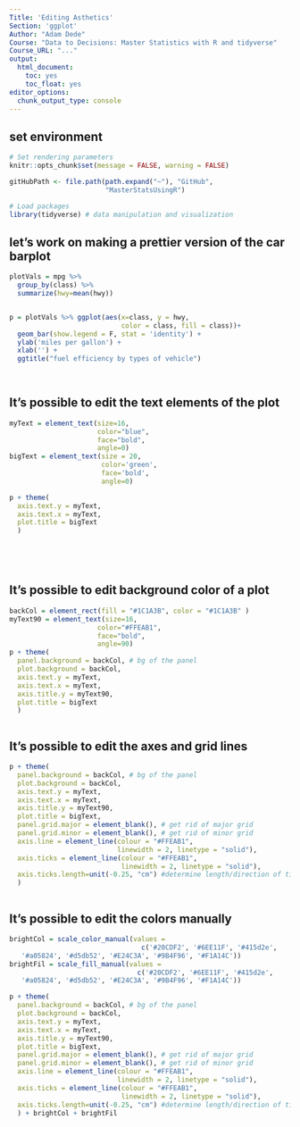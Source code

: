 ```yaml
---
Title: 'Editing Asthetics'
Section: 'ggplot'
Author: "Adam Dede"
Course: "Data to Decisions: Master Statistics with R and tidyverse"
Course_URL: "..." 
output:
  html_document:
    toc: yes
    toc_float: yes
editor_options:
  chunk_output_type: console
---
```


## set environment

```r

# Set rendering parameters
knitr::opts_chunk$set(message = FALSE, warning = FALSE)

gitHubPath <- file.path(path.expand("~"), "GitHub", 
                        "MasterStatsUsingR")

# Load packages
library(tidyverse) # data manipulation and visualization
```


## let's work on making a prettier version of the car barplot

```r

plotVals = mpg %>% 
  group_by(class) %>%  
  summarize(hwy=mean(hwy)) 


p = plotVals %>% ggplot(aes(x=class, y = hwy, 
                            color = class, fill = class))+
  geom_bar(show.legend = F, stat = 'identity') +
  ylab('miles per gallon') + 
  xlab('') +
  ggtitle("fuel efficiency by types of vehicle")

  

```  
  
## It's possible to edit the text elements of the plot

```r

myText = element_text(size=16, 
                      color="blue", 
                      face="bold",
                      angle=0)
bigText = element_text(size = 20,
                       color='green',
                       face='bold',
                       angle=0)

p + theme(
  axis.text.y = myText,
  axis.text.x = myText,
  plot.title = bigText
  )


  



```  

## It's possible to edit background color of a plot 

```r

backCol = element_rect(fill = "#1C1A3B", color = "#1C1A3B" )
myText90 = element_text(size=16, 
                      color="#FFEAB1", 
                      face="bold",
                      angle=90)
p + theme(
  panel.background = backCol, # bg of the panel
  plot.background = backCol,
  axis.text.y = myText,
  axis.text.x = myText,
  axis.title.y = myText90,
  plot.title = bigText
  )



```  

## It's possible to edit the axes and grid lines

```r


p + theme(
  panel.background = backCol, # bg of the panel
  plot.background = backCol,
  axis.text.y = myText,
  axis.text.x = myText,
  axis.title.y = myText90,
  plot.title = bigText,
  panel.grid.major = element_blank(), # get rid of major grid
  panel.grid.minor = element_blank(), # get rid of minor grid
  axis.line = element_line(colour = "#FFEAB1", 
                           linewidth = 2, linetype = "solid"),
  axis.ticks = element_line(colour = "#FFEAB1", 
                            linewidth = 2, linetype = "solid"),
  axis.ticks.length=unit(-0.25, "cm") #determine length/direction of ticks
  )



```  

## It's possible to edit the colors manually 

```r

brightCol = scale_color_manual(values = 
                                 c('#20CDF2', '#6EE11F', '#415d2e',
   '#a05824', '#d5db52', '#E24C3A', '#9B4F96', '#F1A14C'))  
brightFil = scale_fill_manual(values = 
                                c('#20CDF2', '#6EE11F', '#415d2e',
   '#a05824', '#d5db52', '#E24C3A', '#9B4F96', '#F1A14C'))

p + theme(
  panel.background = backCol, # bg of the panel
  plot.background = backCol,
  axis.text.y = myText,
  axis.text.x = myText,
  axis.title.y = myText90,
  plot.title = bigText,
  panel.grid.major = element_blank(), # get rid of major grid
  panel.grid.minor = element_blank(), # get rid of minor grid
  axis.line = element_line(colour = "#FFEAB1", 
                           linewidth = 2, linetype = "solid"),
  axis.ticks = element_line(colour = "#FFEAB1", 
                            linewidth = 2, linetype = "solid"),
  axis.ticks.length=unit(-0.25, "cm") #determine length/direction of ticks
  ) + brightCol + brightFil



```  